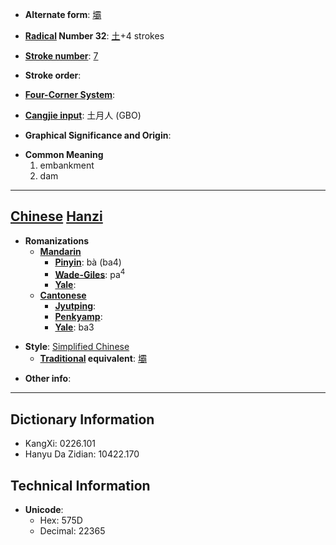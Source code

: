 * '''Alternate form''': [[壩]]

* '''[[Wiktionary:Chinese radical index| Radical]] Number 32''': [[Wiktionary:Chinese radical index 土|土]]+4 strokes

* '''[[Wiktionary:Chinese total strokes index|Stroke number]]''': [[Wiktionary:Chinese total strokes index 7|7]]

* '''Stroke order''': 

* '''[[Wiktionary:Chinese four corner index|Four-Corner System]]''': 

* '''[[Wiktionary:Chinese Cangjie index|Cangjie input]]''': 土月人 (GBO)

* '''Graphical Significance and Origin''': 

* '''Common Meaning'''
*#embankment
*# dam


----

== [[Chinese]] [[Hanzi]] ==

* '''Romanizations'''
** '''[[Mandarin]]'''
*** '''[[Pinyin]]''': bà (ba4)
*** '''[[Wade-Giles]]''': pa<sup>4</sup>
*** '''[[Yale]]''': 
** '''[[Cantonese]]'''
*** '''[[Jyutping]]''':
*** '''[[Penkyamp]]''': 
*** '''[[Yale]]''': ba3

* '''Style''': [[Simplified Chinese]] 
** '''[[Traditional Chinese|Traditional]] equivalent''': [[壩]]

* '''Other info''': 

----

== Dictionary Information ==

* KangXi: 0226.101
* Hanyu Da Zidian: 10422.170

== Technical Information ==

* '''Unicode''':
** Hex: 575D
** Decimal: 22365